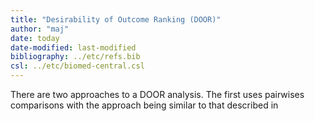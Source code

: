 ```yaml
---
title: "Desirability of Outcome Ranking (DOOR)"
author: "maj"
date: today
date-modified: last-modified
bibliography: ../etc/refs.bib
csl: ../etc/biomed-central.csl
---
```


There are two approaches to a DOOR analysis.
The first uses pairwises comparisons with the approach being similar to that described in 


